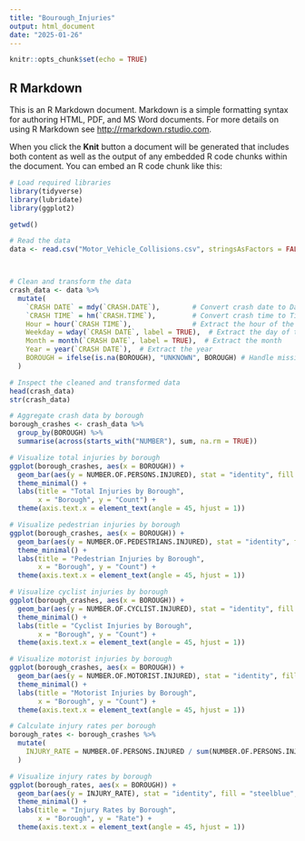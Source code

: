 ```yaml
---
title: "Bourough_Injuries"
output: html_document
date: "2025-01-26"
---
```


```r
knitr::opts_chunk$set(echo = TRUE)
```

## R Markdown

This is an R Markdown document. Markdown is a simple formatting syntax for authoring HTML, PDF, and MS Word documents. For more details on using R Markdown see <http://rmarkdown.rstudio.com>.

When you click the **Knit** button a document will be generated that includes both content as well as the output of any embedded R code chunks within the document. You can embed an R code chunk like this:

```r
# Load required libraries
library(tidyverse)
library(lubridate)
library(ggplot2)

getwd()

# Read the data
data <- read.csv("Motor_Vehicle_Collisions.csv", stringsAsFactors = FALSE)



# Clean and transform the data
crash_data <- data %>%
  mutate(
    `CRASH DATE` = mdy(`CRASH.DATE`),        # Convert crash date to Date format
    `CRASH TIME` = hm(`CRASH.TIME`),         # Convert crash time to Time format
    Hour = hour(`CRASH TIME`),               # Extract the hour of the crash
    Weekday = wday(`CRASH DATE`, label = TRUE),  # Extract the day of the week
    Month = month(`CRASH DATE`, label = TRUE),  # Extract the month
    Year = year(`CRASH DATE`),  # Extract the year
    BOROUGH = ifelse(is.na(BOROUGH), "UNKNOWN", BOROUGH) # Handle missing boroughs
  )

# Inspect the cleaned and transformed data
head(crash_data)
str(crash_data)

# Aggregate crash data by borough
borough_crashes <- crash_data %>%
  group_by(BOROUGH) %>%
  summarise(across(starts_with("NUMBER"), sum, na.rm = TRUE))

# Visualize total injuries by borough
ggplot(borough_crashes, aes(x = BOROUGH)) +
  geom_bar(aes(y = NUMBER.OF.PERSONS.INJURED), stat = "identity", fill = "steelblue", alpha = 0.6) +
  theme_minimal() +
  labs(title = "Total Injuries by Borough", 
       x = "Borough", y = "Count") +
  theme(axis.text.x = element_text(angle = 45, hjust = 1))

# Visualize pedestrian injuries by borough
ggplot(borough_crashes, aes(x = BOROUGH)) +
  geom_bar(aes(y = NUMBER.OF.PEDESTRIANS.INJURED), stat = "identity", fill = "darkorange", alpha = 0.6) +
  theme_minimal() +
  labs(title = "Pedestrian Injuries by Borough", 
       x = "Borough", y = "Count") +
  theme(axis.text.x = element_text(angle = 45, hjust = 1))

# Visualize cyclist injuries by borough
ggplot(borough_crashes, aes(x = BOROUGH)) +
  geom_bar(aes(y = NUMBER.OF.CYCLIST.INJURED), stat = "identity", fill = "seagreen", alpha = 0.6) +
  theme_minimal() +
  labs(title = "Cyclist Injuries by Borough", 
       x = "Borough", y = "Count") +
  theme(axis.text.x = element_text(angle = 45, hjust = 1))

# Visualize motorist injuries by borough
ggplot(borough_crashes, aes(x = BOROUGH)) +
  geom_bar(aes(y = NUMBER.OF.MOTORIST.INJURED), stat = "identity", fill = "purple", alpha = 0.6) +
  theme_minimal() +
  labs(title = "Motorist Injuries by Borough", 
       x = "Borough", y = "Count") +
  theme(axis.text.x = element_text(angle = 45, hjust = 1))

# Calculate injury rates per borough
borough_rates <- borough_crashes %>%
  mutate(
    INJURY_RATE = NUMBER.OF.PERSONS.INJURED / sum(NUMBER.OF.PERSONS.INJURED)
  )

# Visualize injury rates by borough
ggplot(borough_rates, aes(x = BOROUGH)) +
  geom_bar(aes(y = INJURY_RATE), stat = "identity", fill = "steelblue", alpha = 0.6) +
  theme_minimal() +
  labs(title = "Injury Rates by Borough", 
       x = "Borough", y = "Rate") +
  theme(axis.text.x = element_text(angle = 45, hjust = 1))


```
